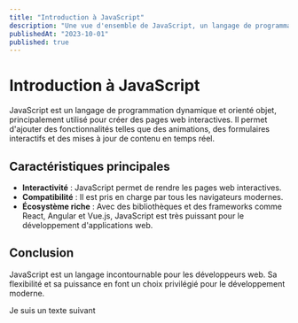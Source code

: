 ---
title: "Introduction à JavaScript"
description: "Une vue d'ensemble de JavaScript, un langage de programmation essentiel pour le développement web."
publishedAt: "2023-10-01"
published: true
---

# Introduction à JavaScript

JavaScript est un langage de programmation dynamique et orienté objet, principalement utilisé pour créer des pages web interactives. Il permet d'ajouter des fonctionnalités telles que des animations, des formulaires interactifs et des mises à jour de contenu en temps réel.

## Caractéristiques principales

- **Interactivité** : JavaScript permet de rendre les pages web interactives.
- **Compatibilité** : Il est pris en charge par tous les navigateurs modernes.
- **Écosystème riche** : Avec des bibliothèques et des frameworks comme React, Angular et Vue.js, JavaScript est très puissant pour le développement d'applications web.

## Conclusion

JavaScript est un langage incontournable pour les développeurs web. Sa flexibilité et sa puissance en font un choix privilégié pour le développement moderne.

<YouTube id="XpD553fmO9o" />

Je suis un texte suivant
